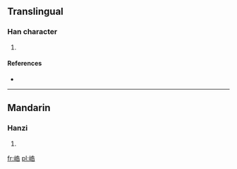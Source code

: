 ==Translingual==

===Han character===
{{Han char|rn=46|rad=山|as=07|sn=10|four=|canj=山竹土口 (UHGR)}}

# {{defn|Han|sort=山07}}

====References====
* {{Han ref|kx=0312.140|dkj=08118|dj=0612.190|hdz=10774.130|uh=5CFC|ud=23804}}

----

==Mandarin==

===Hanzi===
{{cmn-hanzi|pin=[[hào]] ([[hao4]])|wg=hao<sup>4</sup>}}

# {{defn|lang=cmn|sort=山07}}

[[fr:峼]]
[[pl:峼]]